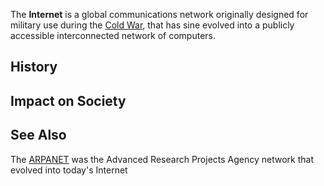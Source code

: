 The '''Internet''' is a global communications network originally designed for military use during the [[Cold War]], that has sine evolved into a publicly accessible interconnected network of computers.

==History==

==Impact on Society==

==See Also==
The [[ARPANET]] was the Advanced Research Projects Agency network that evolved into today's Internet